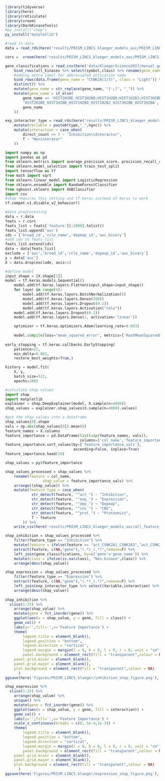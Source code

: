 ```r
library(tidyverse)
library(here)
library(reticulate)
library(vroom)
library(DarkKinaseTools)
#py_install("shap")
py_install("matplotlib")
```

```r
#read in data 
data = read_rds(here('results/PRISM_LINCS_klaeger_models_auc/PRISM_LINCS_klaeger_data_for_ml_5000feat_auc.rds.gz'))

cors =  vroom(here('results/PRISM_LINCS_klaeger_models_auc/PRISM_LINCS_klaeger_data_feature_correlations_auc.csv'))

gene_classifications = read_csv(here('data/KlaegerScience2017/manual_gene_labels.csv')) %>%
	bind_rows(all_kinases %>% select(symbol,class) %>% rename(gene_name = symbol)) %>% 
	#adding extra label for abbreviated activation name
	bind_rows(data.frame(gene_name = "CSNK2A(1/3)", class = "Light")) %>%
	distinct() %>% 
	mutate(gene_name = str_replace(gene_name, "[-;]", "_")) %>% 
	mutate(gene_name = if_else(
		gene_name == 'HIST2H2BE_HIST1H2BB;HIST1H2BO;HIST1H2BJ;HIST3H2BB;HIST1H2BA',
		'HIST2H2BE_HIST1H2BB_HIST1H2BO_HIST1H2BJ_HIST3H2BB_HIST1H2BA',
		gene_name
	))

exp_interactor_type = read_rds(here('results/PRISM_LINCS_klaeger_models_auc/expression_feature_interactors.rds')) %>%
	mutate(Variable = paste0(type,"_",hgnc)) %>%
	mutate(interaction = case_when(
		direct_count >= 1 ~ "Inhibition\nInteractor",
		T ~ "Noninterator"
	))
```

```python
import numpy as np
import pandas as pd
from sklearn.metrics import average_precision_score, precision_recall_curve, roc_auc_score, roc_curve
from sklearn.model_selection import train_test_split
import tensorflow as tf
from math import sqrt
from sklearn.linear_model import LogisticRegression
from sklearn.ensemble import RandomForestClassifier
from xgboost.sklearn import XGBClassifier
import csv
#shap requires this setting and tf.keras instead of keras to work
tf.compat.v1.disable_v2_behavior()
```

```python
#data preprocessing
data = r.data
feats = r.cors
feats_list = feats['feature'][:2000].tolist()
feats_list.append('auc')
ids = ['broad_id','ccle_name','depmap_id','auc_binary']
#add ids to feats_list
feats_list.extend(ids)
data = data[feats_list]
exclude = ['auc','broad_id','ccle_name','depmap_id','auc_binary']
y = data['auc']
X = data.drop(exclude, axis=1)
```

```python

#define model
input_shape = [X.shape[1]]
model = tf.keras.models.Sequential()
    model.add(tf.keras.layers.Flatten(input_shape=input_shape))
    for layer in range(4):
        model.add(tf.keras.layers.BatchNormalization())
        model.add(tf.keras.layers.Dense(200))
        model.add(tf.keras.layers.Dropout(0.2))
        model.add(tf.keras.layers.Activation("relu"))
    model.add(tf.keras.layers.Dropout(0.2))
    model.add(tf.keras.layers.Dense(1, activation='linear'))

    optimizer = tf.keras.optimizers.Adam(learning_rate=0.003)
    
    model.compile(loss="mean_squared_error", metrics=['RootMeanSquaredError'], optimizer=optimizer)
    
early_stopping = tf.keras.callbacks.EarlyStopping(
    patience=25,
    min_delta=0.001,
    restore_best_weights=True,)

history = model.fit(
    X, y,
    batch_size=512,
    epochs=200)
```

```python
#calculate shap values
import shap
import matplotlib
explainer = shap.DeepExplainer(model, X.sample(n=4000))
shap_values = explainer.shap_values(X.sample(n=4000).values)
```

```python
#put the shap values into a dataframe
shap_values[0].shape
vals = np.abs(shap_values[0]).mean(0)
feature_names = X.columns
feature_importance = pd.DataFrame(list(zip(feature_names, vals)),
                                  columns=['col_name','feature_importance_vals'])
feature_importance.sort_values(by=['feature_importance_vals'],
                               ascending=False, inplace=True)
feature_importance.head(10)
```

```r
shap_values = py$feature_importance

shap_values_processed = shap_values %>% 
	rename(feature = col_name,
				 shap_value = feature_importance_vals) %>%  
	arrange((shap_value)) %>%
	mutate(feature_type = case_when(
			str_detect(feature, "^act_") ~ "Inhibition",
			str_detect(feature, "^exp_") ~ "Expression",
			str_detect(feature, "^dep_") ~ "Depmap",
			str_detect(feature, "^cnv_") ~ "CNV",
			str_detect(feature, "^prot_") ~ "Proteomics",
			T ~ feature
		)) %>% 
	write_csv(here('results/PRISM_LINCS_klaeger_models_auc/all_feature_shap_values.csv'))

shap_inhibition = shap_values_processed %>% 
	filter(feature_type == "Inhibition") %>% 
	mutate(feature = ifelse(feature == "act_CSNK2A1_CSNK2A3","act_CSNK2A(1/3)",feature)) %>%
	extract(feature, c(NA,"gene"),"(.*)_(.*)",remove=F) %>%
	left_join(gene_classifications, by=c('gene'='gene_name')) %>%
	mutate(class = ifelse(is.na(class), "Non-kinase",class)) %>% 
	arrange(desc(shap_value)) 

shap_expression = shap_values_processed %>% 
	filter(feature_type == "Expression") %>% 
	extract(feature, c(NA,"gene"),"(.*)_(.*)",remove=F) %>%
	left_join(exp_interactor_type %>% select(Variable,interaction) %>% rename(feature = Variable)) %>% 
	arrange(desc(shap_value))
	
shap_inhibition %>%
  slice(1:25) %>%
	arrange(shap_value) %>% 
	mutate(gene = fct_inorder(gene)) %>% 
	ggplot(aes(x = shap_value, y = gene, fill = class)) +
	geom_col() +
	labs(y='',fill='',x='Feature Importance') +
	theme(
		legend.title = element_blank(),
		legend.position = "bottom",
		legend.direction = "vertical",
		legend.margin = margin(t = 0, b = 0, l = 0, r = 0, unit = "cm"),
		panel.background = element_rect(fill = "transparent",colour = NA),
    panel.grid.minor = element_blank(), 
    panel.grid.major = element_blank(),
    plot.background = element_rect(fill = "transparent",colour = NA)
      )
ggsave(here('figures/PRISM_LINCS_klaeger/inhibition_shap_figure.png'), height = 10.5, width = 7, units = "cm")

shap_expression %>%
  slice(1:25) %>%
	arrange(shap_value) %>% 
	unique() %>% 
	mutate(gene = fct_inorder(gene)) %>% 
	ggplot(aes(x = shap_value, y = gene, fill = interaction)) +
	geom_col() +
	labs(y='',fill='',x='Feature Importance') +
	scale_x_continuous(breaks = c(0, 5e-4,1e-3)) +
	theme(
		legend.title = element_blank(),
		legend.position = "bottom",
		legend.direction = "vertical",
		legend.margin = margin(t = 0, b = 0, l = 0, r = 0, unit = "cm"),
		panel.background = element_rect(fill = "transparent",colour = NA),
    panel.grid.minor = element_blank(), 
    panel.grid.major = element_blank(),
    plot.background = element_rect(fill = "transparent",colour = NA)
      )
ggsave(here('figures/PRISM_LINCS_klaeger/expression_shap_figure.png'), height = 10.5, width = 7, units = "cm")
```


